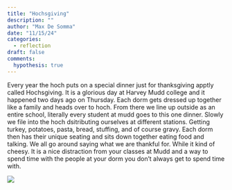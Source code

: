 ```yaml
---
title: "Hochsgiving"
description: ""
author: "Max De Somma"
date: "11/15/24"
categories:
  - reflection
draft: false
comments:
  hypothesis: true
---
```


Every year the hoch puts on a special dinner just for thanksgiving apptly called Hochsgiving. It is a glorious day at Harvey Mudd college and it happened two days ago on Thursday. Each dorm gets dressed up together like a family and heads over to hoch. From there we line up outside as an entire school, literally every student at mudd goes to this one dinner. Slowly we file into the hoch dsitributing ourselves at different stations. Getting turkey, potatoes, pasta, bread, stuffing, and of course gravy. Each dorm then has their unique seating and sits down together eating food and talking. We all go around saying what we are thankful for. While it kind of cheesy. It is a nice distraction from your classes at Mudd and a way to spend time with the people at your dorm you don't always get to spend time with. 

![](images/MAX_8516.jpg)